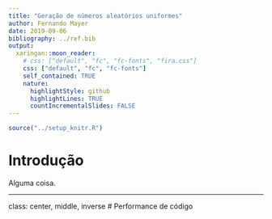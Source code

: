 ```yaml
---
title: "Geração de números aleatórios uniformes"
author: Fernando Mayer
date: 2019-09-06
bibliography: ../ref.bib
output:
  xaringan::moon_reader:
    # css: ["default", "fc", "fc-fonts", "fira.css"]
    css: ["default", "fc", "fc-fonts"]
    self_contained: TRUE
    nature:
      highlightStyle: github
      highlightLines: TRUE
      countIncrementalSlides: FALSE
---
```



```r
source("../setup_knitr.R")
```

# Introdução

Alguma coisa.


---
class: center, middle, inverse
# Performance de código
